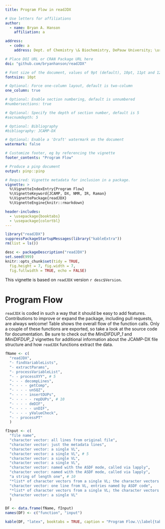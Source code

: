 ```yaml
---
title: Program Flow in readJDX

# Use letters for affiliations
author:
  - name: Bryan A. Hanson
    affiliation: a

address:
  - code: a
    address: Dept. of Chemistry \& Biochemistry, DePauw University; \url{hanson@depauw.edu}

# Place DOI URL or CRAN Package URL here
doi: "github.com/bryanhanson/readJDX"

# Font size of the document, values of 9pt (default), 10pt, 11pt and 12pt
fontsize: 10pt

# Optional: Force one-column layout, default is two-column
one_column: true

# Optional: Enable section numbering, default is unnumbered
#numbersections: true

# Optional: Specify the depth of section number, default is 5
#secnumdepth: 5

# Optional: Bibliography
#bibliography: JCAMP-DX

# Optional: Enable a 'Draft' watermark on the document
watermark: false

# Customize footer, eg by referencing the vignette
footer_contents: "Program Flow"

# Produce a pinp document
output: pinp::pinp

# Required: Vignette metadata for inclusion in a package.
vignette: >
  %\VignetteIndexEntry{Program Flow}
  %\VignetteKeyword{JCAMP, DX, NMR, IR, Raman}
  %\VignettePackage{readJDX}
  %\VignetteEngine{knitr::rmarkdown}

header-includes:
  - \usepackage{booktabs}
  - \usepackage{colortbl}
---
```


```r
library("readJDX")
suppressPackageStartupMessages(library("kableExtra"))
rm(list = ls())

desc <- packageDescription("readJDX")
set.seed(999)
knitr::opts_chunk$set(tidy = TRUE,
  fig.height = 7, fig.width = 7,
  fig.fullwidth = TRUE, echo = FALSE)
```

This vignette is based on `readJDX` version `r desc$Version`.

# Program Flow

`readJDX` is coded in such a way that it should be easy to add features.  Contributions to improve or expand the package, including pull requests, are always welcome!  Table \ref{tab:PF} shows the overall flow of the function calls.  Only a couple of these functions are exported, so take a look at the source code for documentation.  Be sure to check out the *MiniDIFDUP_1* and *MiniDIFDUP_2* vignettes for additional information about the JCAMP-DX file structure and how `readJDX` functions extract the data.

```r
fName <- c(
  "readJDX",
  "- findVariableLists",
  "- extractParams",
  "- processVariableList",
  "- - processXYY", # 5
  "- - - decompLines",
  "- - - - getComp",
  "- - - - unSQZ",
  "- - - - insertDUPs",
  "- - - - - repDUPs", # 10
  "- - - - deDIF",
  "- - - - - unDIF",
  "- - - - yValueCheck",
  "- - processPT"
  )

fInput <- c(
  "file name",
  "character vector: all lines from original file",
  "character vector: just the metadata lines",
  "character vector: a single VL",
  "character vector: a single VL", # 5
  "character vector: a single VL",
  "character vector: a single VL",
  "character vector: named with the ASDF mode, called via lapply",
  "character vector: named with the ASDF mode, called via lapply",
  "a string of length one", # 10
  "*list* of character vectors from a single VL; the character vectors are named with the ASDF mode, the list is named with line numbers",
  "character vector: one line from VL, entries named by ASDF code",
  "*list* of character vectors from a single VL; the character vectors are named with the ASDF mode, the list is named with line numbers",
  "character vector: a single VL"
  )

DF <- data.frame(fName, fInput)
names(DF) <- c("function", "input")

kable(DF, "latex", booktabs = TRUE, caption = "Program Flow.\\label{tab:PF}") %>% kable_styling(latex_options = c("striped", "hold_position")) %>% footnote(general = c("VL stands for variable list, as defined in the JCAMP-DX standard. For examples see the *MiniDIFDUP_1* vignette."))
```
